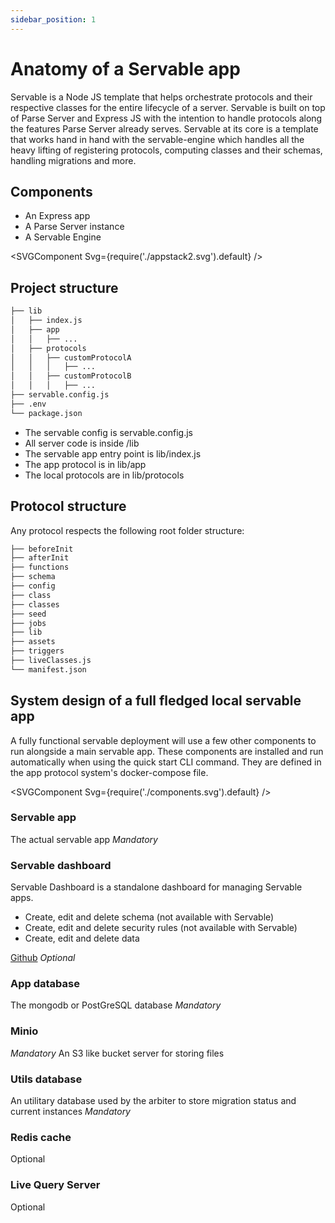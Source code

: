```yaml
---
sidebar_position: 1
---
```



# Anatomy of a Servable app

Servable is a Node JS template that helps orchestrate protocols and their respective classes for the entire lifecycle of a server.
Servable is built on top of Parse Server and Express JS with the intention to handle protocols along the features Parse Server already serves.
Servable at its core is a template that works hand in hand with the servable-engine which handles all the heavy lifting of registering protocols, computing classes and their schemas, handling migrations and more.

## Components
- An Express app
- A Parse Server instance
- A Servable Engine


<SVGComponent 
Svg={require('./appstack2.svg').default} />


## Project structure
```bash
├── lib
│   ├── index.js
│   ├── app
│   │   ├── ...
│   ├── protocols
│   │   ├── customProtocolA
│   │   │   ├── ...
│   │   ├── customProtocolB
│   │   │   ├── ...
├── servable.config.js
├── .env
└── package.json
```

- The servable config is servable.config.js
- All server code is inside /lib
- The servable app entry point is lib/index.js
- The app protocol is in lib/app
- The local protocols are in lib/protocols

## Protocol structure
Any protocol respects the following root folder structure:

```bash
├── beforeInit
├── afterInit
├── functions
├── schema
├── config
├── class
├── classes
├── seed
├── jobs
├── lib
├── assets
├── triggers
├── liveClasses.js
└── manifest.json
```

## System design of a full fledged local servable app
A fully functional servable deployment will use a few other components to run alongside a main servable app.
These components are installed and run automatically when using the quick start CLI command.
They are defined in the app protocol system's docker-compose file.

<SVGComponent 
Svg={require('./components.svg').default} />


### Servable app
The actual servable app
*Mandatory*

### Servable dashboard
Servable Dashboard is a standalone dashboard for managing Servable apps.
- Create, edit and delete schema (not available with Servable)
- Create, edit and delete security rules (not available with Servable)
- Create, edit and delete data

[Github](https://github.com/parse-community/parse-dashboard)
*Optional*

### App database
The mongodb or PostGreSQL database
*Mandatory*

### Minio
*Mandatory*
An S3 like bucket server for storing files


### Utils database
An utilitary database used by the arbiter to store migration status and current instances
*Mandatory*

### Redis cache 
Optional

### Live Query Server
Optional

